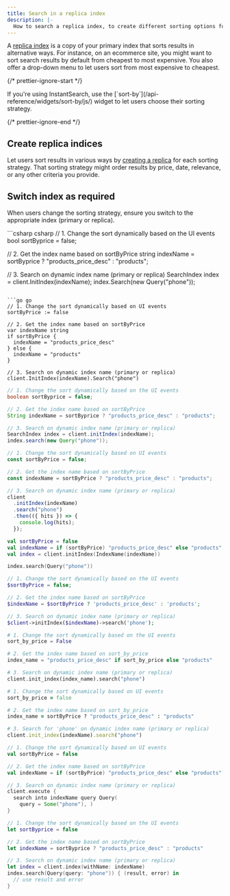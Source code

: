 ```yaml
---
title: Search in a replica index
description: |-
  How to search a replica index, to create different sorting options for your users.
---
```


A [replica index](/guides/managing-results/refine-results/sorting/in-depth/replicas/) is a copy of your primary index that sorts results in alternative ways.
For instance, on an ecommerce site, you might want to sort search results by default from cheapest to most expensive.
You also offer a drop-down menu to let users sort from most expensive to cheapest.

{/* prettier-ignore-start */}

<Note>
  If you're using InstantSearch, use the [`sort-by`](/api-reference/widgets/sort-by/js/) widget to let users choose their sorting strategy.
</Note>

{/* prettier-ignore-end */}

## Create replica indices

Let users sort results in various ways by [creating a replica](/guides/managing-results/refine-results/sorting/how-to/creating-replicas/) for each sorting strategy.
That sorting strategy might order results by price, date, relevance, or any other criteria you provide.

## Switch index as required

When users change the sorting strategy, ensure you switch to the appropriate index (primary or replica).

<CodeGroup>
  ```csharp csharp
  // 1. Change the sort dynamically based on the UI events
  bool sortByprice = false;

  // 2. Get the index name based on sortByPrice
  string indexName = sortByprice ? "products_price_desc" : "products";

  // 3. Search on dynamic index name (primary or replica)
  SearchIndex index = client.InitIndex(indexName);
  index.Search(new Query("phone"));
  ```

  ```go go
  // 1. Change the sort dynamically based on UI events
  sortByPrice := false

  // 2. Get the index name based on sortByPrice
  var indexName string
  if sortByPrice {
  	indexName = "products_price_desc"
  } else {
  	indexName = "products"
  }

  // 3. Search on dynamic index name (primary or replica)
  client.InitIndex(indexName).Search("phone")
  ```

  ```java java
  // 1. Change the sort dynamically based on the UI events
  boolean sortByprice = false;

  // 2. Get the index name based on sortByPrice
  String indexName = sortByprice ? "products_price_desc" : "products";

  // 3. Search on dynamic index name (primary or replica)
  SearchIndex index = client.initIndex(indexName);
  index.search(new Query("phone"));
  ```

  ```js js
  // 1. Change the sort dynamically based on UI events
  const sortByPrice = false;

  // 2. Get the index name based on sortByPrice
  const indexName = sortByPrice ? "products_price_desc" : "products";

  // 3. Search on dynamic index name (primary or replica)
  client
    .initIndex(indexName)
    .search("phone")
    .then(({ hits }) => {
      console.log(hits);
    });
  ```

  ```kotlin kotlin
  val sortByPrice = false
  val indexName = if (sortByPrice) "products_price_desc" else "products"
  val index = client.initIndex(IndexName(indexName))

  index.search(Query("phone"))
  ```

  ```php php
  // 1. Change the sort dynamically based on the UI events
  $sortByPrice = false;

  // 2. Get the index name based on sortByPrice
  $indexName = $sortByPrice ? 'products_price_desc' : 'products';

  // 3. Search on dynamic index name (primary or replica)
  $client->initIndex($indexName)->search('phone');
  ```

  ```python python
  # 1. Change the sort dynamically based on the UI events
  sort_by_price = False

  # 2. Get the index name based on sort_by_price
  index_name = "products_price_desc" if sort_by_price else "products"

  # 3. Search on dynamic index name (primary or replica)
  client.init_index(index_name).search("phone")
  ```

  ```ruby ruby
  # 1. Change the sort dynamically based on UI events
  sort_by_price = false

  # 2. Get the index name based on sort_by_price
  index_name = sortByPrice ? "products_price_desc" : "products"

  # 3. Search for 'phone' on dynamic index name (primary or replica)
  client.init_index(indexName).search("phone")
  ```

  ```scala scala
  // 1. Change the sort dynamically based on UI events
  val sortByPrice = false

  // 2. Get the index name based on sortByPrice
  val indexName = if (sortByPrice) "products_price_desc" else "products"

  // 3. Search on dynamic index name (primary or replica)
  client.execute {
    search into indexName query Query(
      query = Some("phone"), )
  }
  ```

  ```swift swift
  // 1. Change the sort dynamically based on the UI events
  let sortByprice = false

  // 2. Get the index name based on sortByPrice
  let indexName = sortByprice ? "products_price_desc" : "products"

  // 3. Search on dynamic index name (primary or replica)
  let index = client.index(withName: indexName)
  index.search(Query(query: "phone")) { (result, error) in
    // use result and error
  }
  ```
</CodeGroup>
